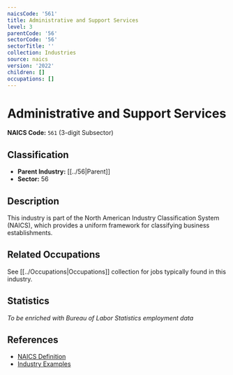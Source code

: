 ```yaml
---
naicsCode: '561'
title: Administrative and Support Services
level: 3
parentCode: '56'
sectorCode: '56'
sectorTitle: ''
collection: Industries
source: naics
version: '2022'
children: []
occupations: []
---
```

# Administrative and Support Services

**NAICS Code:** `561` (3-digit Subsector)

## Classification

- **Parent Industry:** [[../56|Parent]]
- **Sector:** 56

## Description

This industry is part of the North American Industry Classification System (NAICS), which provides a uniform framework for classifying business establishments.

## Related Occupations

See [[../Occupations|Occupations]] collection for jobs typically found in this industry.

## Statistics

*To be enriched with Bureau of Labor Statistics employment data*

## References

- [NAICS Definition](https://www.census.gov/naics/)
- [Industry Examples](https://www.census.gov/naics/2022NAICS/)
